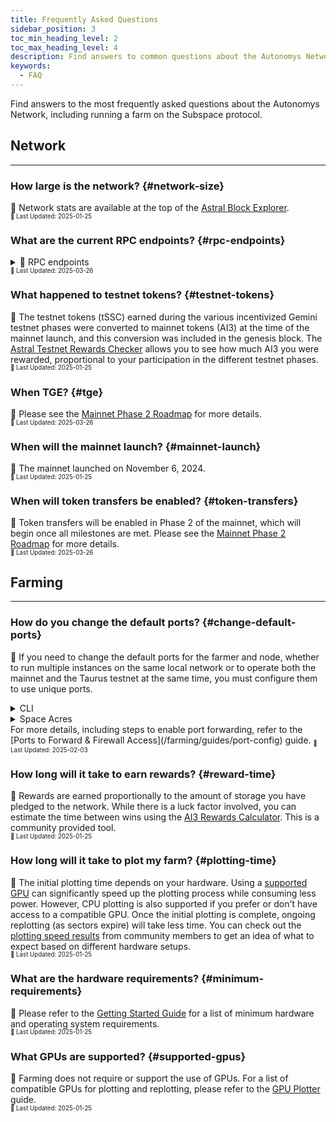 ```yaml
---
title: Frequently Asked Questions
sidebar_position: 3
toc_min_heading_level: 2
toc_max_heading_level: 4
description: Find answers to common questions about the Autonomys Network.
keywords:
  - FAQ
---
```




Find answers to the most frequently asked questions about the Autonomys Network, including running a farm on the Subspace protocol.

## Network<a id="network"></a>
---

### How large is the network? {#network-size}
📝 Network stats are available at the top of the [Astral Block Explorer](https://astral.autonomys.xyz/).  
<small><sub>📅 Last Updated: 2025-01-25</sub></small>

### What are the current RPC endpoints? {#rpc-endpoints}
<details>
<summary>📝 RPC endpoints</summary>
#### Consensus (Mainnet)
```
    wss://rpc.mainnet.subspace.foundation/ws
    wss://rpc-0.mainnet.autonomys.xyz/ws 
```

#### Consensus (Taurus Testnet)
```
    wss://rpc-0.taurus.subspace.network/ws
    wss://rpc-1.taurus.subspace.network/ws
```

#### Auto EVM (Taurus Testnet)
```
    wss://auto-evm.taurus.autonomys.xyz/ws
```

#### Auto ID (Gemini Testnet)
```
    wss://autoid-0.gemini-3h.subspace.network/ws
``` 
</details>
<small><sub>📅 Last Updated: 2025-03-26</sub></small>

### What happened to testnet tokens? {#testnet-tokens}
📝 The testnet tokens (tSSC) earned during the various incentivized Gemini testnet phases were converted to mainnet tokens (AI3) at the time of the mainnet launch, and this conversion was included in the genesis block. The [Astral Testnet Rewards Checker](https://astral.autonomys.xyz/mainnet/testnet-rewards) allows you to see how much AI3 you were rewarded, proportional to your participation in the different testnet phases.  
<small><sub>📅 Last Updated: 2025-01-25</sub></small>

### When TGE? {#tge}
📝 Please see the [Mainnet Phase 2 Roadmap](https://forum.autonomys.xyz/t/4755) for more details.  
<small><sub>📅 Last Updated: 2025-03-26</sub></small>

### When will the mainnet launch? {#mainnet-launch}
📝 The mainnet launched on November 6, 2024.  
<small><sub>📆 Last Updated: 2025-01-25</sub></small>

### When will token transfers be enabled? {#token-transfers}
📝 Token transfers will be enabled in Phase 2 of the mainnet, which will begin once all milestones are met. Please see the [Mainnet Phase 2 Roadmap](https://forum.autonomys.xyz/t/4755) for more details.  
<small><sub>📅 Last Updated: 2025-03-26</sub></small>

## Farming<a id="farming"></a>
---

### How do you change the default ports? {#change-default-ports}

📝 If you need to change the default ports for the farmer and node, whether to run multiple instances on the same local network or to operate both the mainnet and the Taurus testnet at the same time, you must configure them to use unique ports.

<details>
<summary>CLI</summary>

Use the following parameters to assign new ports, ensuring they do not conflict with existing ones on the network:

<h2>Node</h2>
```shell
listen-on "/ip4/0.0.0.0/tcp/30333"  
dsn-listen-on "/ip4/0.0.0.0/tcp/30433"  
```

<h2>Farmer</h2>
```shell
listen-on "/ip4/0.0.0.0/tcp/30533"  
```
</details>

<details>
<summary>Space Acres</summary>

Open the **Hamburger Menu**, select **Change configuration**, then go to **Advanced configuration** to modify the port settings.
</details>
For more details, including steps to enable port forwarding, refer to the [Ports to Forward & Firewall Access](/farming/guides/port-config) guide.  
<small><sub>📅 Last Updated: 2025-02-03</sub></small>

### How long will it take to earn rewards? {#reward-time}
📝 Rewards are earned proportionally to the amount of storage you have pledged to the network. While there is a luck factor involved, you can estimate the time between wins using the [AI3 Rewards Calculator](https://ai3.farm/resources/rewards). This is a community provided tool.  
<small><sub>📅 Last Updated: 2025-01-25</sub></small>

### How long will it take to plot my farm? {#plotting-time}
📝 The initial plotting time depends on your hardware. Using a [supported GPU](/farming/guides/gpu-plotter) can significantly speed up the plotting process while consuming less power. However, CPU plotting is also supported if you prefer or don't have access to a compatible GPU. Once the initial plotting is complete, ongoing replotting (as sectors expire) will take less time. You can check out the [plotting speed results](https://ai3.farm/resources/plotting-speed) from community members to get an idea of what to expect based on different hardware setups.  
<small><sub>📅 Last Updated: 2025-01-25</sub></small>

### What are the hardware requirements? {#minimum-requirements}
📝 Please refer to the [Getting Started Guide](/farming/intro) for a list of minimum hardware and operating system requirements.  
<small><sub>📅 Last Updated: 2025-01-25</sub></small>

### What GPUs are supported? {#supported-gpus}
📝 Farming does not require or support the use of GPUs. For a list of compatible GPUs for plotting and replotting, please refer to the [GPU Plotter](/farming/guides/gpu-plotter) guide.  
<small><sub>📅 Last Updated: 2025-01-25</sub></small>
